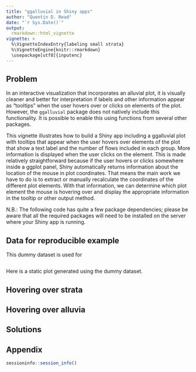 ```yaml
---
title: "ggalluvial in Shiny apps"
author: "Quentin D. Read"
date: "`r Sys.Date()`"
output:
  rmarkdown::html_vignette
vignette: >
  %\VignetteIndexEntry{labeling small strata}
  %\VignetteEngine{knitr::rmarkdown}
  \usepackage[utf8]{inputenc}
---
```


## Problem

In an interactive visualization that incorporates an alluvial plot, it is visually cleaner and better for interpretation if labels and other information appear as "tooltips" when the user hovers over or clicks on elements of the plot. However, the `ggalluvial` package does not natively include this functionality. It is possible to enable this using functions from several other packages. 

This vignette illustrates how to build a Shiny app including a ggalluvial plot with tooltips that appear when the user hovers over elements of the plot that show a text label and the number of flows included in each group. More information is displayed when the user clicks on the element. This is made relatively straightforward because if the user hovers or clicks somewhere inside a ggplot panel, Shiny automatically returns information about the location of the mouse in plot coordinates. That means the main work we have to do is to extract or manually recalculate the coordinates of the different plot elements. With that information, we can determine which plot element the mouse is hovering over and display the appropriate information in the tooltip or other output method.

N.B.: The following code has quite a few package dependencies; please be aware that all the required packages will need to be installed on the server where your Shiny app is running.

## Data for reproducible example

This dummy dataset is used for 

```r

```

Here is a static plot generated using the dummy dataset.

## Hovering over strata

## Hovering over alluvia




## Solutions




## Appendix

```r
sessioninfo::session_info()
```
